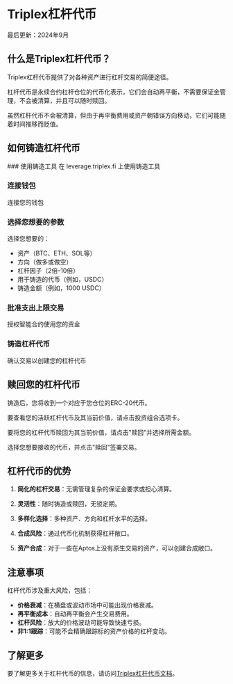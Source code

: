 
# Triplex杠杆代币

<Callout type="info">
  最后更新：2024年9月
</Callout>

## 什么是Triplex杠杆代币？

Triplex杠杆代币提供了对各种资产进行杠杆交易的简便途径。

杠杆代币是永续合约杠杆仓位的代币化表示，它们会自动再平衡，不需要保证金管理，不会被清算，并且可以随时赎回。

虽然杠杆代币不会被清算，但由于再平衡费用或资产朝错误方向移动，它们可能随着时间推移而贬值。

## 如何铸造杠杆代币

<Steps>
  ### 使用铸造工具
  在 leverage.triplex.fi 上使用铸造工具
  
  ### 连接钱包
  连接您的钱包
  
  ### 选择您想要的参数
  选择您想要的：
  - 资产（BTC、ETH、SOL等）
  - 方向（做多或做空）
  - 杠杆因子（2倍-10倍）
  - 用于铸造的代币（例如，USDC）
  - 铸造金额（例如，1000 USDC）
  
  ### 批准支出上限交易
  授权智能合约使用您的资金
  
  ### 铸造杠杆代币
  确认交易以创建您的杠杆代币
</Steps>

## 赎回您的杠杆代币

铸造后，您将收到一个对应于您仓位的ERC-20代币。

要查看您的活跃杠杆代币及其当前价值，请点击投资组合选项卡。

要将您的杠杆代币赎回为其当前价值，请点击"赎回"并选择所需金额。

选择您想要接收的代币，并点击"赎回"签署交易。

## 杠杆代币的优势

1. **简化的杠杆交易**：无需管理复杂的保证金要求或担心清算。

2. **灵活性**：随时铸造或赎回，无锁定期。

3. **多样化选择**：多种资产、方向和杠杆水平的选择。

4. **合成风险**：通过代币化机制获得杠杆敞口。

5. **资产合成**：对于一些在Aptos上没有原生交易的资产，可以创建合成敞口。

## 注意事项

<Callout type="warning">
  杠杆代币涉及重大风险，包括：
  
  - **价格衰减**：在横盘或波动市场中可能出现价格衰减。
  - **再平衡成本**：自动再平衡会产生交易费用。
  - **杠杆风险**：放大的价格波动可能导致快速亏损。
  - **非1:1跟踪**：可能不会精确跟踪标的资产价格的杠杆变动。
</Callout>

## 了解更多

要了解更多关于杠杆代币的信息，请访问[Triplex杠杆代币文档](https://docs.triplex.fi/leveraged-tokens)。 